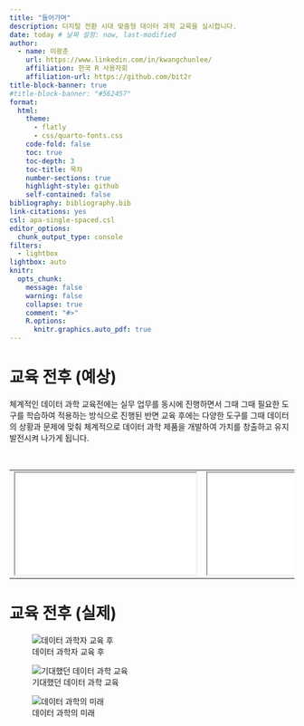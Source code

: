 ```yaml
---
title: "들어가며"
description: 디지털 전환 시대 맞춤형 데이터 과학 교육을 실시합니다.
date: today # 날짜 설정: now, last-modified
author:
  - name: 이광춘
    url: https://www.linkedin.com/in/kwangchunlee/
    affiliation: 한국 R 사용자회
    affiliation-url: https://github.com/bit2r
title-block-banner: true
#title-block-banner: "#562457"
format:
  html:
    theme: 
      - flatly
      - css/quarto-fonts.css
    code-fold: false
    toc: true
    toc-depth: 3
    toc-title: 목차
    number-sections: true
    highlight-style: github    
    self-contained: false
bibliography: bibliography.bib
link-citations: yes
csl: apa-single-spaced.csl
editor_options: 
  chunk_output_type: console
filters:
  - lightbox
lightbox: auto  
knitr:
  opts_chunk: 
    message: false
    warning: false
    collapse: true
    comment: "#>" 
    R.options:
      knitr.graphics.auto_pdf: true  
---
```


# 교육 전후 (예상)

체계적인 데이터 과학 교육전에는 실무 업무를 동시에 진행하면서 그때 그때 필요한 도구를 학습하여 적용하는 방식으로 진행된 반면 교육 후에는 다양한 도구를 그때 데이터의 상황과 문제에 맞춰 체계적으로 데이터 과학 제품을 개발하여 가치를 창출하고 유지발전시켜 나가게 됩니다.

<br>

+------------------------------------------------------------------------------------------------+---------------------------------------------------------------------------------------------------+
| ::: {layout-ncol="2"}                                                                          | ::: {layout-ncol="2"}                                                                             |
| <iframe src="fig/now_gs.mp4" allowfullscreen allow="encrypted-media" width="320" height="180"> | <iframe src="fig/future_gs.mp4" allowfullscreen allow="encrypted-media" width="320" height="180"> |
|                                                                                                |                                                                                                   |
| </iframe>                                                                                      | </iframe>                                                                                         |
| :::                                                                                            | :::                                                                                               |
+------------------------------------------------------------------------------------------------+---------------------------------------------------------------------------------------------------+

# 교육 전후 (실제)

::: {layout="[25,25,25]"}
![데이터 과학자 교육 후](fig/data_science_hell.gif)

![기대했던 데이터 과학 교육](fig/data_science_track.gif)

![데이터 과학의 미래](fig/data_science_excel.gif)
:::
